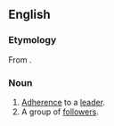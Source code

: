 ==English==

===Etymology===
From {{suffix|follower|ship|lang=en}}.

===Noun===
{{en-noun|~}}

# [[adherence|Adherence]] to a [[leader]].
# A group of [[follower]]s.
